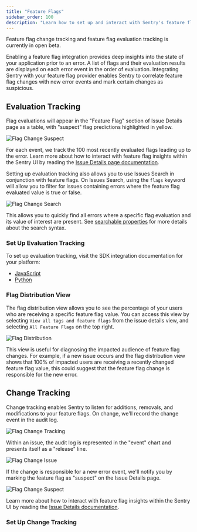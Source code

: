 ```yaml
---
title: "Feature Flags"
sidebar_order: 100
description: "Learn how to set up and interact with Sentry's feature flag evaluation tracking and feature flag change tracking."
---
```


<Alert title="Currently in Beta">

Feature flag change tracking and feature flag evaluation tracking is currently in open beta.

</Alert>

Enabling a feature flag integration provides deep insights into the state of your application prior to an error. A list of flags and their evaluation results are displayed on each error event in the order of evaluation. Integrating Sentry with your feature flag provider enables Sentry to correlate feature flag changes with new error events and mark certain changes as suspicious.

## Evaluation Tracking

Flag evaluations will appear in the "Feature Flag" section of Issue Details page as a table, with "suspect" flag predictions highlighted in yellow. 

![Flag Change Suspect](./img/SuspectFlag.png)

For each event, we track the 100 most recently evaluated flags leading up to the error. Learn more about how to interact with feature flag insights within the Sentry UI by reading the [Issue Details page documentation](/product/issues/issue-details/#feature-flags).

Setting up evaluation tracking also allows you to use Issues Search in conjunction with feature flags. On Issues Search, using the `flags` keyword will allow you to filter for issues containing errors where the feature flag evaluated value is true or false. 

![Flag Change Search](./img/FlagsSearch.png)

This allows you to quickly find all errors where a specific flag evaluation and its value of interest are present. See [searchable properties](/concepts/search/searchable-properties/issues/#flags) for more details about the search syntax.

### Set Up Evaluation Tracking

To set up evaluation tracking, visit the SDK integration documentation for your platform:
* [JavaScript](/platforms/javascript/feature-flags/)
* [Python](/platforms/python/feature-flags/)

### Flag Distribution View

The flag distribution view allows you to see the percentage of your users who are receiving a specific feature flag value. You can access this view by selecting `View all tags and feature flags` from the issue details view, and selecting `All Feature Flags` on the top right.

![Flag Distribution](./img/FlagDistribution.png)

This view is useful for diagnosing the impacted audience of feature flag changes. For example, if a new issue occurs and the flag distribution view shows that 100% of impacted users are receiving a recently changed feature flag value, this could suggest that the feature flag change is responsible for the new error.

## Change Tracking

Change tracking enables Sentry to listen for additions, removals, and modifications to your feature flags. On change, we'll record the change event in the audit log. 

![Flag Change Tracking](./img/FlagChangeTracking.png)

Within an issue, the audit log is represented in the "event" chart and presents itself as a "release" line. 

![Flag Change Issue](./img/FlagChangeIssue.png)

If the change is responsible for a new error event, we'll notify you by marking the feature flag as "suspect" on the Issue Details page. 

![Flag Change Suspect](./img/SuspectFlag.png)

Learn more about how to interact with feature flag insights within the Sentry UI by reading the [Issue Details documentation](/product/issues/issue-details/#feature-flags).

### Set Up Change Tracking

<PlatformContent includePath="feature-flags/change-tracking-list" platform="_default"/>
